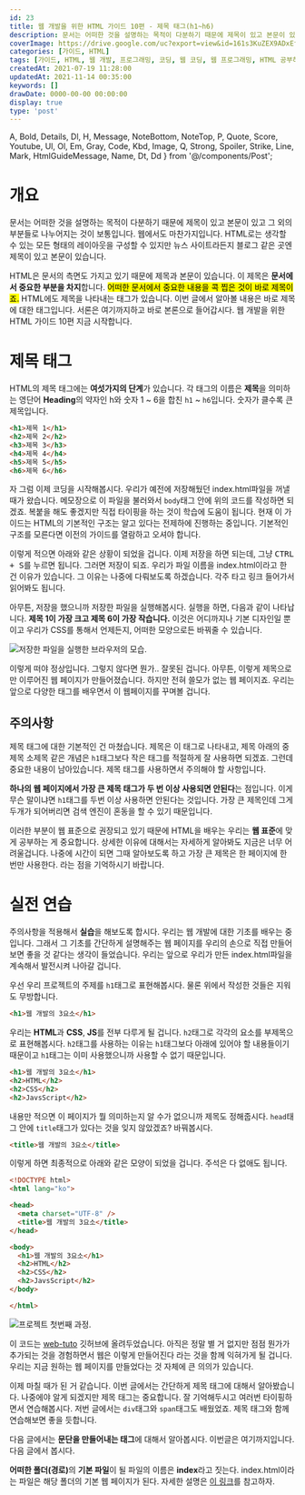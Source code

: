 ```yaml
---
id: 23
title: 웹 개발을 위한 HTML 가이드 10편 - 제목 태그(h1~h6)
description: 문서는 어떠한 것을 설명하는 목적이 다분하기 때문에 제목이 있고 본문이 있고 그 외의 부분들로 나누어지는 것이 보통입니다. 웹에서도 마찬가지입니다. HTML로는 생각할 수 있는 모든 형태의 레이아웃을 구성할 수 있지만 뉴스 사이트라든지 블로그 같은 곳엔 제목이 있고 본문이 있습니다. HTML은 문서의 측면도 가지고 있기 때문에 제목과 본문이 있습니다. 이 제목은 문서에서 중요한 부분을 차지합니다. 어떠한 문서에서 중요한 내용을 콕 찝은 것이 바로 제목이죠. HTML에도 제목을 나타내는 태그가 있습니다. 이번 글에서 알아볼 내용은 바로 제목에 대한 태그입니다. 서론은 여기까지하고 바로 본론으로 들어갑시다. 웹 개발을 위한 HTML 가이드 10편 지금 시작합니다.
coverImage: https://drive.google.com/uc?export=view&id=161s3KuZEX9ADxEfikJcJpP6MSs3IIpHG
categories: [가이드, HTML]
tags: [가이드, HTML, 웹 개발, 프로그래밍, 코딩, 웹 코딩, 웹 프로그래밍, HTML 공부하기, HTML 초보, 제목태그, h태그]
createdAt: 2021-07-19 11:28:00
updatedAt: 2021-11-14 00:35:00
keywords: []
drawDate: 0000-00-00 00:00:00
display: true
type: 'post'
---
```


  A, Bold, Details, Dl, H, Message, NoteBottom, NoteTop, P,
  Quote, Score, Youtube, Ul, Ol, Em, Gray, Code, Kbd, Image,
  Q, Strong, Spoiler, Strike, Line, Mark, HtmlGuideMessage, Name,
  Dt, Dd
} from '@/components/Post';

<HtmlGuideMessage/>

# 개요
문서는 어떠한 것을 설명하는 목적이 다분하기 때문에 제목이 있고 본문이 있고 그 외의 부분들로 나누어지는 것이 보통입니다. 웹에서도 마찬가지입니다. HTML로는 생각할 수 있는 모든 형태의 레이아웃을 구성할 수 있지만 뉴스 사이트라든지 블로그 같은 곳엔 제목이 있고 본문이 있습니다.

<P>HTML은 문서의 측면도 가지고 있기 때문에 제목과 본문이 있습니다. 이 제목은 <Strong>문서에서 중요한 부분을 차지</Strong>합니다. <Mark>어떠한 문서에서 중요한 내용을 콕 찝은 것이 바로 제목이죠.</Mark> HTML에도 제목을 나타내는 태그가 있습니다. 이번 글에서 알아볼 내용은 바로 제목에 대한 태그입니다. 서론은 여기까지하고 바로 본론으로 들어갑시다. 웹 개발을 위한 HTML 가이드 10편 지금 시작합니다.</P>

# 제목 태그
HTML의 제목 태그에는 **여섯가지의 단계**가 있습니다. 각 태그의 이름은 **제목**을 의미하는 영단어 **Heading**의 약자인 h와 숫자 1 ~ 6을 합친 `h1` ~ `h6`입니다. 숫자가 클수록 큰 제목입니다.

```html
<h1>제목 1</h1>
<h2>제목 2</h2>
<h3>제목 3</h3>
<h4>제목 4</h4>
<h5>제목 5</h5>
<h6>제목 6</h6>
```

<P>자 그럼 이제 코딩을 시작해봅시다. 우리가 예전에 저장해뒀던 <Name>index.html</Name>파일을 꺼낼 때가 왔습니다. 메모장으로 이 파일을 불러와서 <Code>body</Code>태그 안에 위의 코드를 작성하면 되겠죠. 복붙을 해도 좋겠지만 직접 타이핑을 하는 것이 학습에 도움이 됩니다. <Bold>현재 이 가이드는 HTML의 기본적인 구조는 알고 있다는 전제하에 진행하는 중입니다. 기본적인 구조를 모른다면 이전의 가이드를 열람하고 오셔야 합니다.</Bold></P>

<P>이렇게 적으면 아래와 같은 상황이 되었을 겁니다. 이제 저장을 하면 되는데, 그냥 <Kbd>CTRL + S</Kbd>를 누르면 됩니다. 그러면 저장이 되죠. 우리가 파일 이름을 <Name>index.html</Name><NoteTop number='1'/>이라고 한 건 이유가 있습니다. 그 이유는 나중에 다뤄보도록 하겠습니다. 각주 타고 링크 들어가서 읽어봐도 됩니다.</P>

아무튼, 저장을 했으니까 저장한 파일을 실행해봅시다. 실행을 하면, 다음과 같이 나타납니다. **제목 1이 가장 크고 제목 6이 가장 작습니다.** 이것은 어디까지나 기본 디자인일 뿐이고 우리가 CSS를 통해서 언제든지, 어떠한 모양으로든 바꿔줄 수 있습니다.

![저장한 파일을 실행한 브라우저의 모습.](https://drive.google.com/uc?export=view&id=1z-Z-ha1IfVua0Rq1eKA0y6C4pgfzXuMN)

이렇게 떠야 정상입니다. 그렇지 않다면 뭔가.. 잘못된 겁니다. 아무튼, 이렇게 제목으로만 이루어진 웹 페이지가 만들어졌습니다. 하지만 전혀 쓸모가 없는 웹 페이지죠. 우리는 앞으로 다양한 태그를 배우면서 이 웹페이지를 꾸며볼 겁니다.

## 주의사항
제목 태그에 대한 기본적인 건 마쳤습니다. 제목은 이 태그로 나타내고, 제목 아래의 중제목 소제목 같은 개념은 `h1`태그보다 작은 태그를 적절하게 잘 사용하면 되겠죠. 그런데 중요한 내용이 남아있습니다. 제목 태그를 사용하면서 주의해야 할 사항입니다.

**하나의 웹 페이지에서 가장 큰 제목 태그가 두 번 이상 사용되면 안된다**는 점입니다. 이게 무슨 말이냐면 `h1`태그를 두번 이상 사용하면 안된다는 것입니다. 가장 큰 제목인데 그게 두개가 되어버리면 검색 엔진이 혼동을 할 수 있기 때문입니다.

이러한 부분이 웹 표준으로 권장되고 있기 때문에 HTML을 배우는 우리는 **웹 표준**에 맞게 공부하는 게 중요합니다. 상세한 이유에 대해서는 자세하게 알아봐도 지금은 너무 어려울겁니다. 나중에 시간이 되면 그때 알아보도록 하고 가장 큰 제목은 한 페이지에 한 번만 사용한다. 라는 점을 기억하시기 바랍니다.

# 실전 연습
주의사항을 적용해서 **실습**을 해보도록 합시다. 우리는 웹 개발에 대한 기초를 배우는 중입니다. 그래서 그 기초를 간단하게 설명해주는 웹 페이지를 우리의 손으로 직접 만들어보면 좋을 것 같다는 생각이 들었습니다. 우리는 앞으로 우리가 만든 <Name>index.html</Name>파일을 계속해서 발전시켜 나아갈 겁니다.

우선 우리 프로젝트의 주제를 `h1`태그로 표현해봅시다. 물론 위에서 작성한 것들은 지워도 무방합니다.

```html file=index.html
<h1>웹 개발의 3요소</h1>
```

우리는 **HTML**과 **CSS**, **JS**를 전부 다루게 될 겁니다. `h2`태그로 각각의 요소를 부제목으로 표현해봅시다. `h2`태그를 사용하는 이유는 `h1`태그보다 아래에 있어야 할 내용들이기 때문이고 `h1`태그는 이미 사용했으니까 사용할 수 없기 때문입니다.

```html file=index.html
<h1>웹 개발의 3요소</h1>
<h2>HTML</h2>
<h2>CSS</h2>
<h2>JavsScript</h2>
```

내용만 적으면 이 페이지가 뭘 의미하는지 알 수가 없으니까 제목도 정해줍시다. `head`태그 안에 `title`태그가 있다는 것을 잊지 않았겠죠? 바꿔봅시다.

```html
<title>웹 개발의 3요소</title>
```

이렇게 하면 최종적으로 아래와 같은 모양이 되었을 겁니다. 주석은 다 없애도 됩니다.

```html file=index.html
<!DOCTYPE html>
<html lang="ko">

<head>
  <meta charset="UTF-8" />
  <title>웹 개발의 3요소</title>
</head>

<body>
  <h1>웹 개발의 3요소</h1>
  <h2>HTML</h2>
  <h2>CSS</h2>
  <h2>JavsScript</h2>
</body>

</html>
```

![프로젝트 첫번째 과정.](https://drive.google.com/uc?export=view&id=1H1Cmo7li0fzQ28qdbsUy01MaYcCCzgOS)

<P>이 코드는 <A href='https://github.com/nihil-programming-guide/web-tuto/blob/master/HTML/01-first-html/index.html' type='normal'>web-tuto</A> 깃허브에 올려두었습니다. 아직은 정말 별 거 없지만 점점 뭔가가 추가되는 것을 경험하면서 웹은 이렇게 만들어진다 라는 것을 함께 익혀가게 될 겁니다. 우리는 지금 원하는 웹 페이지를 만들었다는 것 자체에 큰 의의가 있습니다.</P>

<Line />

이제 마칠 때가 된 거 같습니다. 이번 글에서는 간단하게 제목 태그에 대해서 알아봤습니다. 나중에야 알게 되겠지만 제목 태그는 중요합니다. 잘 기억해두시고 여러번 타이핑하면서 연습해봅시다. 저번 글에서는 `div`태그와 `span`태그도 배웠었죠. 제목 태그와 함께 연습해보면 좋을 듯합니다.

다음 글에서는 **문단을 만들어내는 태그**에 대해서 알아봅시다. 이번글은 여기까지입니다. 다음 글에서 봅시다.

<NoteBottom number='1' first={true}>
  <Strong>어떠한 폴더(경로)</Strong>의 <Strong>기본 파일</Strong>이 될 파일의 이름은 <Strong>index</Strong>라고 짓는다. <Name>index.html</Name>이라는 파일은 해당 폴더의 기본 웹 페이지가 된다. 자세한 설명은 <A type='blog' href='/post/2021-09-04-01-filename-index'>이 링크</A>를 참고하자.
</NoteBottom>
